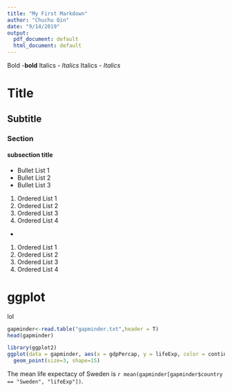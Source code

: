 ```yaml
---
title: "My First Markdown"
author: "Chuchu Qin"
date: "9/14/2019"
output:
  pdf_document: default
  html_document: default
---
```


Bold -**bold**
Italics - _Italics_ 
Italics - *Italics*

# Title
## Subtitle
### Section
#### subsection title

- Bullet List 1
- Bullet List 2
- Bullet List 3

1. Ordered List 1
1. Ordered List 2
1. Ordered List 3
1. Ordered List 4
-
1. Ordered List 1
1. Ordered List 2
1. Ordered List 3
1. Ordered List 4

# ggplot

lol
```r
gapminder<-read.table("gapminder.txt",header = T)
head(gapminder)

```


```r
library(ggplot2)
ggplot(data = gapminder, aes(x = gdpPercap, y = lifeExp, color = continent)) +
  geom_point(size=3, shape=15)
```


The mean life expectacy of Sweden is `r mean(gapminder[gapminder$country == "Sweden", "lifeExp"])`.